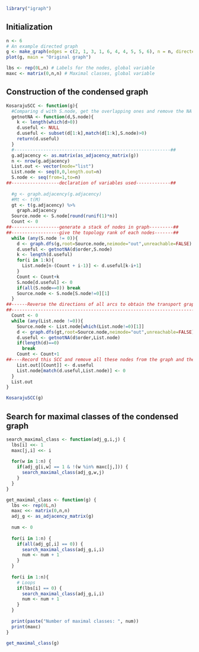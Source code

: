 ```r
library("igraph")
```

## Initialization

```r
n <- 6
# An example directed graph
g <- make_graph(edges = c(2, 1, 3, 1, 6, 4, 4, 5, 5, 6), n = n, directed = TRUE) # Changable coefficients
plot(g, main = "Original graph")

lbs <- rep(0L,n) # Labels for the nodes, global variable
maxc <- matrix(0,n,n) # Maximal classes, global variable
```

## Construction of the condensed graph

```r
KosarajuSCC <- function(g){  
  #Comparing d with S.node, get the overlapping ones and remove the NA
  getnotNA <- function(d,S.node){
    k <- length(which(d>0))   
    d.useful <- NULL
    d.useful <- subset(d[1:k],match(d[1:k],S.node)>0)
    return(d.useful)
  }
  #-----------------------------------------------------------##
  g.adjacency <- as.matrix(as_adjacency_matrix(g))
  n <- nrow(g.adjacency)
  List.out <- vector(mode="list")
  List.node <- seq(0,0,length.out=n)
  S.node <- seq(from=1,to=n)
##------------------declaration of variables used-------------##
  
  #g <- graph.adjacency(g.adjacency)
  #Mt <- t(M)
  gt <- t(g.adjacency) %>%
    graph.adjacency
  Source.node <- S.node[round(runif(1)*n)]
  Count <- 0
##------------------generate a stack of nodes in graph---------##
##------------------give the topology rank of each nodes-------##
  while (any(S.node != 0)){
    d <- graph.dfs(g,root=Source.node,neimode="out",unreachable=FALSE)
    d.useful <- getnotNA(d$order,S.node)
    k <- length(d.useful)
    for(i in 1:k){
      List.node[n-(Count + i-1)] <- d.useful[k-i+1]
    }
    Count <- Count+k
    S.node[d.useful] <- 0
    if(all(S.node==0)) break
    Source.node <- S.node[S.node!=0][1]
  }  
##------Reverse the directions of all arcs to obtain the transport graph---##
##-------------------------------------------------------------------------##
  Count <- 0
  while (any(List.node !=0)){
    Source.node <- List.node[which(List.node!=0)[1]]
    d <- graph.dfs(gt,root=Source.node,neimode="out",unreachable=FALSE)
    d.useful <- getnotNA(d$order,List.node)
    if(length(d)==0)
      break
    Count <- Count+1
##----Record this SCC and remove all these nodes from the graph and the stack---##
    List.out[[Count]] <- d.useful
    List.node[match(d.useful,List.node)] <- 0
  }
  List.out
}

KosarajuSCC(g)
```


## Search for maximal classes of the condensed graph

```r
search_maximal_class <- function(adj_g,i,j) {
  lbs[i] <<- 1
  maxc[j,i] <<- i
  
  for(w in 1:n) {
    if(adj_g[i,w] == 1 & !(w %in% maxc[j,])) {
      search_maximal_class(adj_g,w,j)
    }
  }
}

get_maximal_class <- function(g) {
  lbs <<- rep(0L,n)
  maxc <<- matrix(0,n,n)
  adj_g <- as_adjacency_matrix(g)
  
  num <- 0
  
  for(i in 1:n) {
    if(all(adj_g[,i] == 0)) {
      search_maximal_class(adj_g,i,i)
      num <- num + 1
    }
  }
  
  for(i in 1:n){
    # Loops
    if(lbs[i] == 0) {
      search_maximal_class(adj_g,i,i)
      num <- num + 1
    }
  }
  
  print(paste("Number of maximal classes: ", num))
  print(maxc)
}
```

```r
get_maximal_class(g)
```
